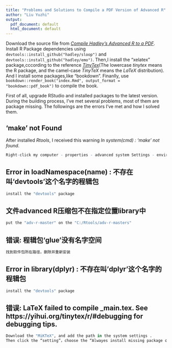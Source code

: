 ```yaml
---
title: "Problems and Solutions to Compile a PDF Version of Advanced R"
author: "Liu Yuzhi"
output:
  pdf_document: default
  html_document: default
---
```


Download the source file from [*Compile Hadley’s Advanced R to a PDF*](http://brettklamer.com/diversions/statistical/compile-hadleys-advanced-r-programming-to-a-pdf/). Install R Package dependencies using `devtools::install_github("hadley/sloop")` and `devtools::install_github("hadley/emo")`. 
Then,I install the  "xelatex" package,cccording to the  reference [*TinyTex*](https://yihui.name/tinytex/#for-r-users)(The lowercase *tinytex* means the R package, and the camel-case *TinyTeX* means the *LaTeX* distribution). And I install some packages,like "bookdown".
Finanlly, use `bookdown::render_book("index.Rmd", output_format = "bookdown::pdf_book")` to compile the book.

First of all, upgrade RStudio and installed packages to the latest version. During the building process, I've met several problems, most of them are package missing. The followings are the errors I've met and how I solved them. 



## 'make' not Found

After installed *Rtools*, I received this warning *In system(cmd) : 'make' not found*. 
```r
Right-click my computer - properties - advanced system Settings - environment variables,and add the path in the system settings "C:/Rtools/bin"
```


## Error in loadNamespace(name) : 不存在叫‘devtools’这个名字的程辑包    
```r
install the "devtools" package
```



## 文件advanced R压缩包不在指定位置library中
```r
put the "adv-r-master" on the "C:/Rtools/adv-r-masters"
```


## 错误: 程辑包‘glue’没有名字空间
```r
找到软件包所在路径，删除并重新安装
```


## Error in library(dplyr) : 不存在叫'dplyr'这个名字的程辑包
```r
install the "devtools" package
```


## 错误: LaTeX failed to compile _main.tex. See https://yihui.org/tinytex/r/#debugging for debugging tips.
```r
Download the "MiKTeX", and add the path in the system settings .
Then click the “setting”，choose the “Alwayes install missing package on-the-fly:"
```
